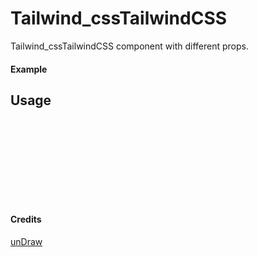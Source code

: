 
<Meta of={Tailwind_cssTailwindCSS} title="unDraw/Tailwind_cssTailwindCSS" />

# Tailwind_cssTailwindCSS

Tailwind_cssTailwindCSS component with different props.

#### Example

<Canvas of={Tailwind_cssTailwindCSS.Primary} />

## Usage

```ts
import { Tailwind_cssTailwindCSS } from "yadl-ui";

const Example = () => {
  return (
      <Tailwind_cssTailwindCSS />
  );
};

export default Example;
```

#### Credits
[unDraw](https://undraw.co/illustrations)
